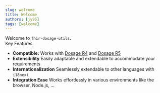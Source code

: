```yaml
---
slug: welcome
title: Welcome
authors: [jy95]
tags: [welcome]
---
```


Welcome to `fhir-dosage-utils`.  
Key Features:

- **Compatible:** Works with [Dosage R4](https://hl7.org/fhir/R4/dosage.html) and [Dosage R5](https://hl7.org/fhir/R5/dosage.html)
- **Extensibility** Easily adaptable and extendable to accommodate your requirements
- **Internationalization** Seamlessly extendable to other languages with `i18next`
- **Integration Ease** Works effortlessly in various environments like the browser, Node.js, ...
